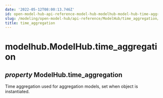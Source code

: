 ```yaml
---
date: '2022-05-12T08:00:13.746Z'
id: open-model-hub-api-reference-model-hub-modelhub-model-hub-time-aggregation
slug: /modeling/open-model-hub/api-reference/ModelHub/time_aggregation/
title: time_aggregation
---
```


# modelhub.ModelHub.time_aggregation

<div className="property">

## <span className="type-annotation"><em>property </em></span> <span className="additional-name">ModelHub.</span><span className="name">time_aggregation</span>




<div className="content">

Time aggregation used for aggregation models, set when object is instantiated.


</div>


</div>
